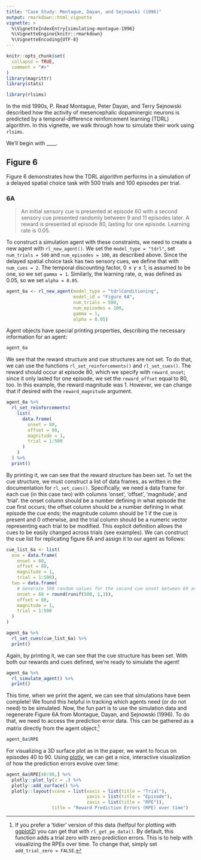 ```yaml
---
title: "Case Study: Montague, Dayan, and Sejnowski (1996)"
output: rmarkdown::html_vignette
vignette: >
  %\VignetteIndexEntry{simulating-montague-1996}
  %\VignetteEngine{knitr::rmarkdown}
  %\VignetteEncoding{UTF-8}
---
```


```r
knitr::opts_chunk$set(
  collapse = TRUE,
  comment = "#>"
)
library(magrittr)
library(stats)
```

```r
library(rlsims)
```

In the mid 1990s, P. Read Montague, Peter Dayan, and Terry Sejnowski described how the activity of mesencephalic dopaminergic neurons is predicted by a temporal-difference reinforcement learning (TDRL) algorithm. In this vignette, we walk through how to simulate their work using `rlsims`.

We'll begin with \_\_\_\_.

## Figure 6

Figure 6 demonstrates how the TDRL algorithm performs in a simulation of a delayed spatial choice task with 500 trials and 100 episodes per trial.

### 6A

> An initial sensory cue is presented at episode 60 with a second sensory cue presented randomly between 9 and 11 episodes later. A reward is presented at episode 80, lasting for one episode. Learning rate is 0.05.

To construct a simulation agent with these constraints, we need to create a new agent with `rl_new_agent()`. We set the `model_type = "tdrl"`, set `num_trials = 500` and `num_episodes = 100`, as described above. Since the delayed spatial choice task has two sensory cues, we define that with `num_cues = 2`. The temporal discounting factor, $0 \leq \gamma \leq 1$, is assumed to be one, so we set `gamma = 1`. Similarly, the learning rate, $\alpha$, was defined as 0.05, so we set `alpha = 0.05`.

```r

agent_6a <- rl_new_agent(model_type = "tdrlConditioning",
                         model_id = "Figure 6A",
                         num_trials = 500,
                         num_episodes = 100,
                         gamma = 1,
                         alpha = 0.05)

```

Agent objects have special printing properties, describing the necessary information for an agent:

```r
agent_6a
```

We see that the reward structure and cue structures are not set. To do that, we can use the functions `rl_set_reinforcements()` and `rl_set_cues()`. The reward should occur at episode 80, which we specify with `reward_onset`; since it only lasted for one episode, we set the `reward_offset` equal to 80, too. In this example, the reward magnitude was 1. However, we can change that if desired with the `reward_magnitude` argument.

```r
agent_6a %>%
  rl_set_reinforcements(
    list(
      data.frame(
        onset = 80,
        offset = 80,
        magnitude = 1,
        trial = 1:500
      )
    )
  ) %>%
  print()
```

By printing it, we can see that the reward structure has been set. To set the cue structure, we must construct a list of data frames, as written in the documentation for `rl_set_cues()`. Specifically, we need a data frame for each cue (in this case two) with columns 'onset', 'offset', 'magnitude', and 'trial'. the onset column should be a number defining in what episode the cue first occurs; the offset column should be a number defining in what episode the cue ends; the magnitude column should be 1 if the cue is present and 0 otherwise, and the trial column should be a numeric vector representing each trial to be modified. This explicit definition allows the cues to be easily changed across trials (see examples). We can construct the cue list for replicating figure 6A and assign it to our agent as follows:

```r

cue_list_6a <- list(
  one = data.frame(
    onset = 60,
    offset = 80,
    magnitude = 1,
    trial = 1:500),
  two = data.frame(
    # Generate 500 random values for the second cue onset between 69 and 71
    onset = 68 + round(runif(500, 1,3)),
    offset = 80,
    magnitude = 1,
    trial = 1:500
  )
)

agent_6a %>%
  rl_set_cues(cue_list_6a) %>%
  print()

```

Again, by printing it, we can see that the cue structure has been set. With both our rewards and cues defined, we're ready to simulate the agent!

```r
agent_6a %>%
  rl_simulate_agent() %>%
  print()
```

This time, when we print the agent, we can see that simulations have been complete! We found this helpful in tracking which agents need (or do not need) to be simulated. Now, the fun part is to use the simulation data and regenerate Figure 6A from Montague, Dayan, and Sejnowski (1996). To do that, we need to access the prediction error data. This can be gathered as a matrix directly from the agent object:[^1]

[^1]: If you prefer a 'tidier' version of this data (helfpul for plotting with [ggplot2](https://ggplot2.tidyverse.org/)) you can get that with `rl_get_pe_data()`. By default, this function adds a trial zero with zero prediction errors. This is to help with visualizing the RPEs over time. To change that, simply set `add_trial_zero = FALSE`.

```r
agent_6a$RPE
```

For visualizing a 3D surface plot as in the paper, we want to focus on episodes 40 to 90. Using [plotly](https://plotly.com/r/getting-started/), we can get a nice, interactive visualization of how the prediction errors evolve over time:

```r

agent_6a$RPE[40:90,] %>%
  plotly::plot_ly(z = .) %>%
  plotly::add_surface() %>%
  plotly::layout(scene = list(xaxis = list(title = "Trial"),
                              yaxis = list(title = "Episode"),
                              zaxis = list(title = "RPE")),
                 title = "Reward Prediction Errors (RPE) over time")

```


